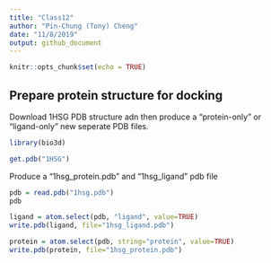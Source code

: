 ```yaml
---
title: "Class12"
author: "Pin-Chung (Tony) Cheng"
date: "11/8/2019"
output: github_document
---
```


```r
knitr::opts_chunk$set(echo = TRUE)
```

## Prepare protein structure for docking

Download 1HSG PDB structure adn then produce a "protein-only" or "ligand-only" new seperate PDB files.

```r
library(bio3d)

get.pdb("1HSG")

```
Produce a "1hsg_protein.pdb" and "1hsg_ligand" pdb file

```r
pdb = read.pdb("1hsg.pdb")
pdb
```

```r
ligand = atom.select(pdb, "ligand", value=TRUE)
write.pdb(ligand, file="1hsg_ligand.pdb")
```

```r
protein = atom.select(pdb, string="protein", value=TRUE)
write.pdb(protein, file="1hsg_protein.pdb")

```

